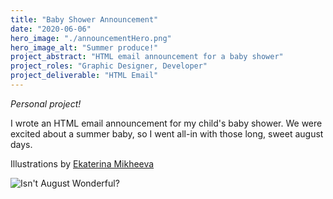 ```yaml
---
title: "Baby Shower Announcement"
date: "2020-06-06"
hero_image: "./announcementHero.png"
hero_image_alt: "Summer produce!"
project_abstract: "HTML email announcement for a baby shower"
project_roles: "Graphic Designer, Developer"
project_deliverable: "HTML Email"
---
```

*Personal project!*

I wrote an HTML email announcement for my child's baby shower. We were excited about a summer baby, so I went all-in with those long, sweet august days.

Illustrations by [Ekaterina Mikheeva](https://www.shutterstock.com/g/goodillustration)

![Isn't August Wonderful?](../../src/images/announcement/announcement.png)
